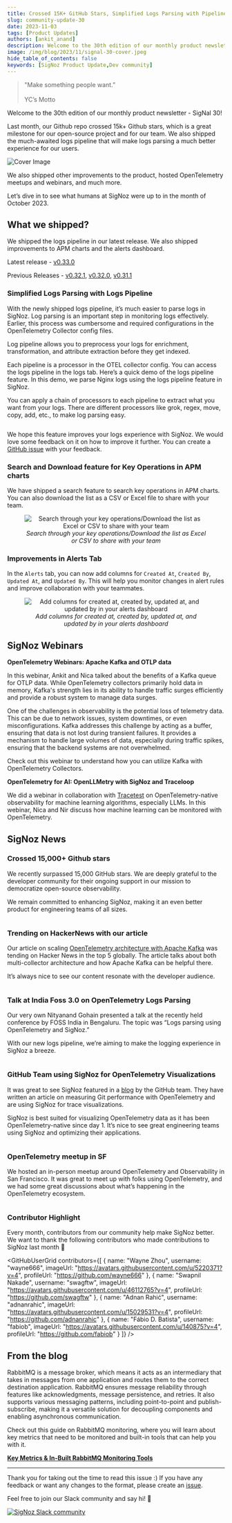 ```yaml
---
title: Crossed 15K+ GitHub Stars, Simplified Logs Parsing with Pipelines & Trending on Hacker News - SigNal 30
slug: community-update-30
date: 2023-11-03
tags: [Product Updates]
authors: [ankit_anand]
description: Welcome to the 30th edition of our monthly product newsletter - SigNal 30! Last month, our Github repo crossed 15k+ Github stars, which is a great milestone for our open-source project and for our team. We also shipped the much-awaited logs pipeline that will make logs parsing a much better experience for our users...
image: /img/blog/2023/11/signal-30-cover.jpeg
hide_table_of_contents: false
keywords: [SigNoz Product Update,Dev community]
---
```




<head>
  <link rel="canonical" href="https://signoz.io/blog/community-update-30/"/>
</head>

> "Make something people want.” <br></br>
> YC’s Motto

Welcome to the 30th edition of our monthly product newsletter - SigNal 30!

Last month, our Github repo crossed 15k+ Github stars, which is a great milestone for our open-source project and for our team. We also shipped the much-awaited logs pipeline that will make logs parsing a much better experience for our users.



![Cover Image](/img/blog/2023/11/signal-30-cover.webp)

We also shipped other improvements to the product, hosted OpenTelemetry meetups and webinars, and much more.

Let’s dive in to see what humans at SigNoz were up to in the month of October 2023.

## What we shipped?

We shipped the logs pipeline in our latest release. We also shipped improvements to APM charts and the alerts dashboard.

Latest release - <a href = "https://github.com/SigNoz/signoz/releases/tag/v0.33.0" rel="noopener noreferrer nofollow" target="_blank" >v0.33.0</a>

Previous Releases - <a href = "https://github.com/SigNoz/signoz/releases/tag/v0.32.1" rel="noopener noreferrer nofollow" target="_blank" >v0.32.1</a>, <a href = "https://github.com/SigNoz/signoz/releases/tag/v0.32.0" rel="noopener noreferrer nofollow" target="_blank" >v0.32.0</a>, <a href = "https://github.com/SigNoz/signoz/releases/tag/v0.31.1" rel="noopener noreferrer nofollow" target="_blank" >v0.31.1</a>

### Simplified Logs Parsing with Logs Pipeline

With the newly shipped logs pipeline, it’s much easier to parse logs in SigNoz. Log parsing is an important step in monitoring logs effectively. Earlier, this process was cumbersome and required configurations in the OpenTelemetry Collector config files.

Log pipeline allows you to preprocess your logs for enrichment, transformation, and attribute extraction before they get indexed.

Each pipeline is a processor in the OTEL collector config. You can access the logs pipeline in the logs tab. Here’s a quick demo of the logs pipeline feature. In this demo, we parse Nginx logs using the logs pipeline feature in SigNoz.



<YouTube id="OneENGNmLd0" mute={false} />



You can apply a chain of processors to each pipeline to extract what you want from your logs. There are different processors like grok, regex, move, copy, add, etc., to make log parsing easy.

<figure data-zoomable align='center'>
    <img src="/img/blog/2023/11/signal_30_log_parsers.webp" alt=""/>
    <figcaption><i></i></figcaption>
</figure>

We hope this feature improves your logs experience with SigNoz. We would love some feedback on it on how to improve it further. You can create a <a href = "https://github.com/SigNoz/signoz/issues" rel="noopener noreferrer nofollow" target="_blank" >GitHub issue</a> with your feedback.

### Search and Download feature for Key Operations in APM charts

We have shipped a search feature to search key operations in APM charts. You can also download the list as a CSV or Excel file to share with your team.

<figure data-zoomable align='center'>
    <img src="/img/blog/2023/11/signal_30_search.webp" alt="Search through your key operations/Download the list as Excel or CSV to share with your team"/>
    <figcaption><i>Search through your key operations/Download the list as Excel or CSV to share with your team</i></figcaption>
</figure>

### Improvements in Alerts Tab

In the `Alerts` tab, you can now add columns for `Created At`, `Created By`, `Updated At`, and `Updated By`. This will help you monitor changes in alert rules and improve collaboration with your teammates.

<figure data-zoomable align='center'>
    <img src="/img/blog/2023/11/signal_30_alert.webp" alt="Add columns for created at, created by, updated at, and updated by in your alerts dashboard"/>
    <figcaption><i>Add columns for created at, created by, updated at, and updated by in your alerts dashboard</i></figcaption>
</figure>

## SigNoz Webinars

**OpenTelemetry Webinars: Apache Kafka and OTLP data**

In this webinar, Ankit and Nica talked about the benefits of a Kafka queue for OTLP data. While OpenTelemetry collectors primarily hold data in memory, Kafka's strength lies in its ability to handle traffic surges efficiently and provide a robust system to manage data surges.

One of the challenges in observability is the potential loss of telemetry data. This can be due to network issues, system downtimes, or even misconfigurations. Kafka addresses this challenge by acting as a buffer, ensuring that data is not lost during transient failures. It provides a mechanism to handle large volumes of data, especially during traffic spikes, ensuring that the backend systems are not overwhelmed.

Check out this webinar to understand how you can utilize Kafka with OpenTelemetry Collectors.



<YouTube id="t26VEXsjNF4" mute={false} />



**OpenTelemetry for AI: OpenLLMetry with SigNoz and Traceloop**

We did a webinar in collaboration with <a href = "https://tracetest.io" rel="noopener noreferrer nofollow" target="_blank" >Tracetest</a> on OpenTelemetry-native observability for machine learning algorithms, especially LLMs. In this webinar, Nica and Nir discuss how machine learning can be monitored with OpenTelemetry.



<YouTube id="feKopGAlKtc" mute={false} />



## SigNoz News

### Crossed 15,000+ Github stars

We recently surpassed 15,000 GitHub stars. We are deeply grateful to the developer community for their ongoing support in our mission to democratize open-source observability.

We remain committed to enhancing SigNoz, making it an even better product for engineering teams of all sizes.

<figure data-zoomable align='center'>
    <img src="/img/blog/2023/11/signal_30_15k.webp" alt=""/>
    <figcaption><i></i></figcaption>
</figure>

### Trending on HackerNews with our article

Our article on scaling [OpenTelemetry architecture with Apache Kafka](https://signoz.io/blog/maximizing-scalability-apache-kafka-and-opentelemetry/) was tending on Hacker News in the top 5 globally. The article talks about both multi-collector architecture and how Apache Kafka can be helpful there.

It’s always nice to see our content resonate with the developer audience.

<figure data-zoomable align='center'>
    <img src="/img/blog/2023/11/signal_30_HN.webp" alt=""/>
    <figcaption><i></i></figcaption>
</figure>

### Talk at India Foss 3.0 on OpenTelemetry Logs Parsing

Our very own Nityanand Gohain presented a talk at the recently held conference by FOSS India in Bengaluru. The topic was “Logs parsing using OpenTelemetry and SigNoz.”

With our new logs pipeline, we’re aiming to make the logging experience in SigNoz a breeze.

<figure data-zoomable align='center'>
    <img src="/img/blog/2023/11/signal_30_talk.webp" alt=""/>
    <figcaption><i></i></figcaption>
</figure>

### GitHub Team using SigNoz for OpenTelemetry Visualizations

It was great to see SigNoz featured in a <a href = "https://github.blog/2023-10-16-measuring-git-performance-with-opentelemetry" rel="noopener noreferrer nofollow" target="_blank" >blog</a> by the GitHub team. They have written an article on measuring Git performance with OpenTelemetry and are using SigNoz for trace visualizations.

SigNoz is best suited for visualizing OpenTelemetry data as it has been OpenTelemetry-native since day 1. It’s nice to see great engineering teams using SigNoz and optimizing their applications.

<figure data-zoomable align='center'>
    <img src="/img/blog/2023/11/signal_30_github.webp" alt=""/>
    <figcaption><i></i></figcaption>
</figure>

### OpenTelemetry meetup in SF

We hosted an in-person meetup around OpenTelemetry and Observability in San Francisco. It was great to meet up with folks using OpenTelemetry, and we had some great discussions about what’s happening in the OpenTelemetry ecosystem.

<figure data-zoomable align='center'>
    <img src="/img/blog/2023/11/signal_30_SF_meet.webp" alt=""/>
    <figcaption><i></i></figcaption>
</figure>

### Contributor Highlight

Every month, contributors from our community help make SigNoz better. We want to thank the following contributors who made contributions to SigNoz last month 🤗

<GitHubUserGrid
  contributors={[
    {
      name: "Wayne Zhou",
      username: "wayne666",
      imageUrl: "https://avatars.githubusercontent.com/u/5220371?v=4",
      profileUrl: "https://github.com/wayne666"
    },
    {
      name: "Swapnil Nakade",
      username: "swagftw",
      imageUrl: "https://avatars.githubusercontent.com/u/46112765?v=4",
      profileUrl: "https://github.com/swagftw"
    },
    {
      name: "Adnan Rahić",
      username: "adnanrahic",
      imageUrl: "https://avatars.githubusercontent.com/u/15029531?v=4",
      profileUrl: "https://github.com/adnanrahic"
    },
    {
      name: "Fábio D. Batista",
      username: "fabiob",
      imageUrl: "https://avatars.githubusercontent.com/u/140875?v=4",
      profileUrl: "https://github.com/fabiob"
    }
  ]}
/>


## From the blog

RabbitMQ is a message broker, which means it acts as an intermediary that takes in messages from one application and routes them to the correct destination application. RabbitMQ ensures message reliability through features like acknowledgments, message persistence, and retries. It also supports various messaging patterns, including point-to-point and publish-subscribe, making it a versatile solution for decoupling components and enabling asynchronous communication.

Check out this guide on RabbitMQ monitoring, where you will learn about key metrics that need to be monitored and built-in tools that can help you with it.

**[Key Metrics & In-Built RabbitMQ Monitoring Tools](https://signoz.io/blog/rabbitmq-monitoring/)**

---

Thank you for taking out the time to read this issue :) If you have any feedback or want any changes to the format, please create an <a href = "https://github.com/SigNoz/signoz/issues" rel="noopener noreferrer nofollow" target="_blank" >issue</a>.

Feel free to join our Slack community and say hi! 👋

[![SigNoz Slack community](/img/blog/common/join_slack_cta.webp)](https://signoz.io/slack)
